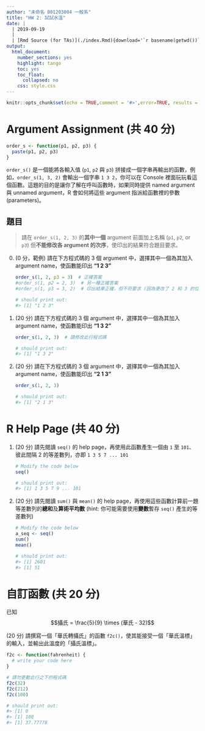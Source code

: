 ```yaml
---
author: "未命名 B01203004 一般系"
title: "HW 2: 試試水溫"
date: |
  | 2019-09-19
  |
  | [Rmd Source (for TAs)](./index.Rmd){download='`r basename(getwd())`.Rmd'}
output:
  html_document:
    number_sections: yes
    highlight: tango
    toc: yes
    toc_float:
      collapsed: no
    css: style.css
---
```


```r
knitr::opts_chunk$set(echo = TRUE,comment = '#>',error=TRUE, results = 'hold', out.width='65%', fig.align = 'center')
```


# Argument Assignment (共 40 分)

```r
order_s <- function(p1, p2, p3) {
  paste(p1, p2, p3)
}
```

`order_s()` 是一個能將各輸入值 (`p1`, `p2` 與 `p3`) 拼接成一個字串再輸出的函數，例如，`order_s(1, 3, 2)` 會輸出一個字串 `1 3 2`，你可以在 Console 裡面玩玩看這個函數。這題的目的是讓你了解在呼叫函數時，如果同時提供 named argument 與 unnamed argument，R 會如何將這些 argument 指派給函數裡的參數 (parameters)。


## 題目

> 請在 `order_s(1, 2, 3)` 的**其中一個** argument 前面加上名稱 (`p1`, `p2`, or `p3`) 但**不能修改各 argument 的次序**，使印出的結果符合題目要求。

0. (0 分，範例) 請在下方程式碼的 3 個 argument 中，選擇其中一個為其加入 argument name，使函數能印出 **"1 2 3"**

    ```r
    order_s(1, 2, p3 = 3)  # 正確答案
    #order_s(1, p2 = 2, 3)  # 另一種正確答案
    #order_s(1, p3 = 3, 2)  # 印出結果正確，但不符要求 (因為更改了 2 和 3 的位置)
    
    # should print out:
    #> [1] "1 2 3"
    ```

1. (20 分) 請在下方程式碼的 3 個 argument 中，選擇其中一個為其加入 argument name，使函數能印出 **"1 3 2"**

    ```r
    order_s(1, 2, 3)  # 請修改此行程式碼
    
    # should print out:
    #> [1] "1 3 2"
    ```


2. (20 分) 請在下方程式碼的 3 個 argument 中，選擇其中一個為其加入 argument name，使函數能印出 **"2 1 3"**

    ```r
    order_s(1, 2, 3)
    
    # should print out:
    #> [1] "2 1 3"
    ```


# R Help Page (共 40 分)

1. (20 分) 請先閱讀 `seq()` 的 help page，再使用此函數產生一個由 `1` 至 `101`、彼此間隔 2 的等差數列，亦即 `1 3 5 7 ... 101`

    ```r
    # Modify the code below
    seq()
    
    # should print out:
    #> [1] 1 3 5 7 9 ... 101
    ```

2. (20 分) 請先閱讀 `sum()` 與 `mean()` 的 help page，再使用這些函數計算前一題等差數列的**總和**及**算術平均數** (hint: 你可能需要使用**變數**暫存 `seq()` 產生的等差數列)

    ```r
    # Modify the code below
    a_seq <- seq()
    sum()
    mean()
    
    # should print out:
    #> [1] 2601
    #> [1] 51
    ```


# 自訂函數 (共 20 分)

已知 $$攝氏 = \frac{5}{9} \times (華氏 - 32)$$

(20 分) 請撰寫一個「華氏轉攝氏」的函數 `f2c()`，使其能接受一個「華氏溫標」的輸入，並輸出此溫度的「攝氏溫標」。

```r
f2c <- function(fahrenheit) {
  # write your code here
}

# 請勿更動此行之下的程式碼
f2c(32)
f2c(212)
f2c(100)

# should print out:
#> [1] 0
#> [1] 100
#> [1] 37.77778
```

